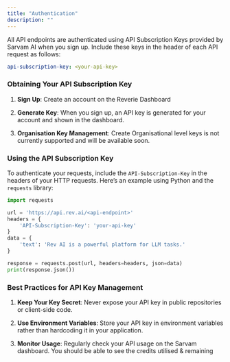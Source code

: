 ```yaml
---
title: "Authentication"
description: ""
---
```


All API endpoints are authenticated using API Subscription Keys provided by Sarvam AI when you sign up. Include these keys in the header of each API request as follows:

```yaml
api-subscription-key: <your-api-key>
```

### Obtaining Your API Subscription Key

1. **Sign Up**: Create an account on the Reverie Dashboard

2. **Generate Key**: When you sign up, an API key is generated for your account and shown in the dashboard.

3. **Organisation Key Management**: Create Organisational level keys is not currently supported and will be available soon.

### Using the API Subscription Key

To authenticate your requests, include the `API-Subscription-Key` in the headers of your HTTP requests. Here’s an example using Python and the `requests` library:

```python
import requests

url = 'https://api.rev.ai/<api-endpoint>'
headers = {
    'API-Subscription-Key': 'your-api-key'
}
data = {
    'text': 'Rev AI is a powerful platform for LLM tasks.'
}

response = requests.post(url, headers=headers, json=data)
print(response.json())
```

### Best Practices for API Key Management

1. **Keep Your Key Secret**: Never expose your API key in public repositories or client-side code.

2. **Use Environment Variables**: Store your API key in environment variables rather than hardcoding it in your application.

3. **Monitor Usage**: Regularly check your API usage on the Sarvam dashboard. You should be able to see the credits utilised & remaining
